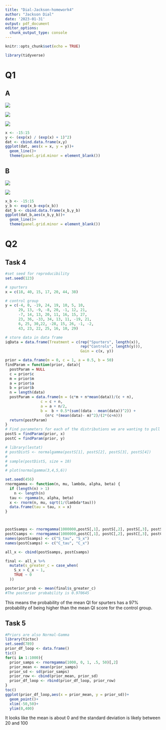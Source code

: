 ```yaml
---
title: "Dial-Jackson-homework4"
author: "Jackson Dial"
date: '2023-01-31'
output: pdf_document
editor_options: 
  chunk_output_type: console
---
```


```r
knitr::opts_chunk$set(echo = TRUE)
```

```r
library(tidyverse)
```


# Q1

## A

![](Page1.jpg)

![](Page2.jpg)


![](Page3.jpg)

```r
x <- -15:15
y <- (exp(x) / (exp(x) + 1)^2)
dat <- cbind.data.frame(x,y)
ggplot(dat, aes(x = x, y = y))+
  geom_line()+
  theme(panel.grid.minor = element_blank())
```


## B

![](Page3.jpg)

![](Page4.jpg)

```r
x_b <- -15:15
y_b <- exp(x_b-exp(x_b))
dat_b <- cbind.data.frame(x_b,y_b)
ggplot(dat_b,aes(x_b,y_b))+
  geom_line()+
  theme(panel.grid.minor = element_blank())
```


# Q2

## Task 4

```r

#set seed for reproducibility
set.seed(123)

# spurters
x = c(18, 40, 15, 17, 20, 44, 38)

# control group
y = c(-4, 0, -19, 24, 19, 10, 5, 10,
      29, 13, -9, -8, 20, -1, 12, 21,
      -7, 14, 13, 20, 11, 16, 15, 27,
      23, 36, -33, 34, 13, 11, -19, 21,
      6, 25, 30,22, -28, 15, 26, -1, -2,
      43, 23, 22, 25, 16, 10, 29)

# store data in data frame 
iqData = data.frame(Treatment = c(rep("Spurters", length(x)), 
                                  rep("Controls", length(y))),
                                  Gain = c(x, y))
```


```r
prior = data.frame(m = 0, c = 1, a = 0.5, b = 50)
findParam = function(prior, data){
  postParam = NULL
  c = prior$c
  m = prior$m
  a = prior$a
  b = prior$b
  n = length(data)
  postParam = data.frame(m = (c*m + n*mean(data))/(c + n), 
                c = c + n, 
                a = a + n/2, 
                b =  b + 0.5*(sum((data - mean(data))^2)) + 
                  (n*c *(mean(data)- m)^2)/(2*(c+n)))
  return(postParam)
}
# Find parameters for each of the distributions we are wanting to pull from
postS = findParam(prior, x)
postC = findParam(prior, y)

# library(lestat)
# postDistS <- normalgamma(postS[1], postS[2], postS[3], postS[4])
# 
# sample(postDistS, size = 10)
# 
# plot(normalgamma(3,4,5,6))
```

```r
set.seed(456)
rnormgamma <- function(n, mu, lambda, alpha, beta) {
  if (length(n) > 1) 
    n <- length(n)
  tau <- rgamma(n, alpha, beta)
  x <- rnorm(n, mu, sqrt(1/(lambda*tau)))
  data.frame(tau = tau, x = x)
}



postSsamps <- rnormgamma(1000000,postS[,1], postS[,2], postS[,3], postS[,4])
postCsamps <- rnormgamma(1000000,postC[,1], postC[,2], postC[,3], postC[,4])
names(postSsamps) <- c("S_tau", "S_x")
names(postCsamps) <- c("C_tau", "C_x")

all_x <- cbind(postSsamps, postCsamps)

final <- all_x %>% 
  mutate(s_greater_c = case_when(
    S_x > C_x ~ 1,
    TRUE ~ 0
  ))

posterior_prob <- mean(final$s_greater_c)
#The posterior probability is 0.970645
```


This means the probability of the mean QI for spurters has a 97% probability of being higher than the mean QI score for the control group.

## Task 5

```r
#Priors are also Normal-Gamma
library(tictoc)
set.seed(789)
prior_df_loop <- data.frame()
tic()
for(i in 1:1000){
  prior_samps <- rnormgamma(1000, 0, 1, .5, 50)[,2]
  prior_mean <- mean(prior_samps)
  prior_sd <- sd(prior_samps)
  prior_row <- cbind(prior_mean, prior_sd)
  prior_df_loop <- rbind(prior_df_loop, prior_row)
}
toc()
ggplot(prior_df_loop,aes(x = prior_mean, y = prior_sd))+
  geom_point()+
  xlim(-50,50)+
  ylim(0,400)
```


It looks like the mean is about 0 and the standard deviation is likely between 20 and 100